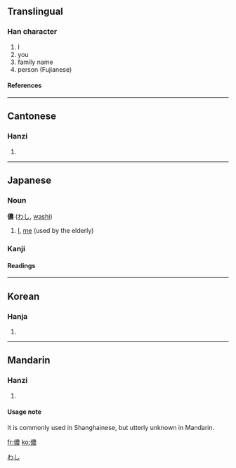 {{see|侬}}

==Translingual==
===Han character===
{{Han char|rn=9|rad=人|as=13|sn=15|four=2523<sub>2</sub>|canj=人廿田女 (OTWV)}}
# I
# you
# family name
# person (Fujianese)
====References====
{{Han ref|kx=0118.250|dkj=01176|dj=0251.090|hdz=10225.040|uh=5102|ud=20738|bh=BBFA|bd=48122}}
----

==Cantonese==
===Hanzi===
{{yue-hanzi|jyut=|y=nung4}}
# {{defn|Cantonese}}
----
==Japanese==


===Noun===
[[Category:Japanese nouns|わし]]
'''儂''' ([[わし]], [[washi]])
# [[I]], [[me]] (used by the elderly)


===Kanji===
{{ja-kanji|grade=|rs=人13}}
====Readings====
{{ja-readings|on=[[どう]] ([[dō]]), [[のう]] ([[nō]])|kun=[[わし]] ([[washi]])}}
----
==Korean==
===Hanja===
{{ko-hanja|hangeul=농|rv=nong|mr=nong}}
# {{defn|Korean}}
----
==Mandarin==
===Hanzi===
{{cmn-hanzi|sim=侬|pin=[[nóng]] ([[nong2]])|wg=nung<sup>2</sup>}}
# {{defn|Mandarin}}

====Usage note====
It is commonly used in Shanghainese, but utterly unknown in Mandarin. 

[[fr:儂]]
[[ko:儂]]